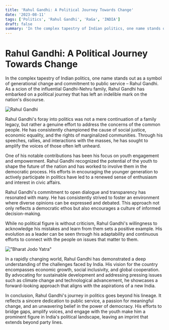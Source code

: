 ```yaml
---
title: 'Rahul Gandhi: A Political Journey Towards Change'
date: '2023-08-11'
tags: ['Politics', 'Rahul Gandhi', 'RaGa', 'INDIA']
draft: false
summary: 'In the complex tapestry of Indian politics, one name stands out as a symbol of generational change and commitment to public service – Rahul Gandhi.'
---
```


# Rahul Gandhi: A Political Journey Towards Change

In the complex tapestry of Indian politics, one name stands out as a symbol of generational change and commitment to public service – Rahul Gandhi. As a scion of the influential Gandhi-Nehru family, Rahul Gandhi has embarked on a political journey that has left an indelible mark on the nation's discourse.

![Rahul Gandhi](https://static.theprint.in/wp-content/uploads/2023/08/Rahul-Gandhi.jpg "Rahul Gandhi")

Rahul Gandhi's foray into politics was not a mere continuation of a family legacy, but rather a genuine effort to address the concerns of the common people. He has consistently championed the cause of social justice, economic equality, and the rights of marginalized communities. Through his speeches, rallies, and interactions with the masses, he has sought to amplify the voices of those often left unheard.

One of his notable contributions has been his focus on youth engagement and empowerment. Rahul Gandhi recognized the potential of the youth to shape the future of the nation and has worked to involve them in the democratic process. His efforts in encouraging the younger generation to actively participate in politics have led to a renewed sense of enthusiasm and interest in civic affairs.

Rahul Gandhi's commitment to open dialogue and transparency has resonated with many. He has consistently strived to foster an environment where diverse opinions can be expressed and debated. This approach not only reflects a democratic ethos but also encourages a culture of informed decision-making.

While no political figure is without criticism, Rahul Gandhi's willingness to acknowledge his mistakes and learn from them sets a positive example. His evolution as a leader can be seen through his adaptability and continuous efforts to connect with the people on issues that matter to them.

!["Bharat Jodo Yatra"](https://images.thequint.com/thequint%2F2022-11%2Fd9bd6164-7ce4-4f08-9d5a-39c7fd00bc56%2Fbharat_jodo_yatra_women.jpg?auto=format%2Ccompress&fmt=webp&width=720&w=1200 "Bharat Jodo Yatra")

In a rapidly changing world, Rahul Gandhi has demonstrated a deep understanding of the challenges faced by India. His vision for the country encompasses economic growth, social inclusivity, and global cooperation. By advocating for sustainable development and addressing pressing issues such as climate change and technological advancement, he showcases a forward-looking approach that aligns with the aspirations of a new India.

In conclusion, Rahul Gandhi's journey in politics goes beyond his lineage. It reflects a sincere dedication to public service, a passion for meaningful change, and an unwavering belief in the power of democracy. His efforts to bridge gaps, amplify voices, and engage with the youth make him a prominent figure in India's political landscape, leaving an imprint that extends beyond party lines.